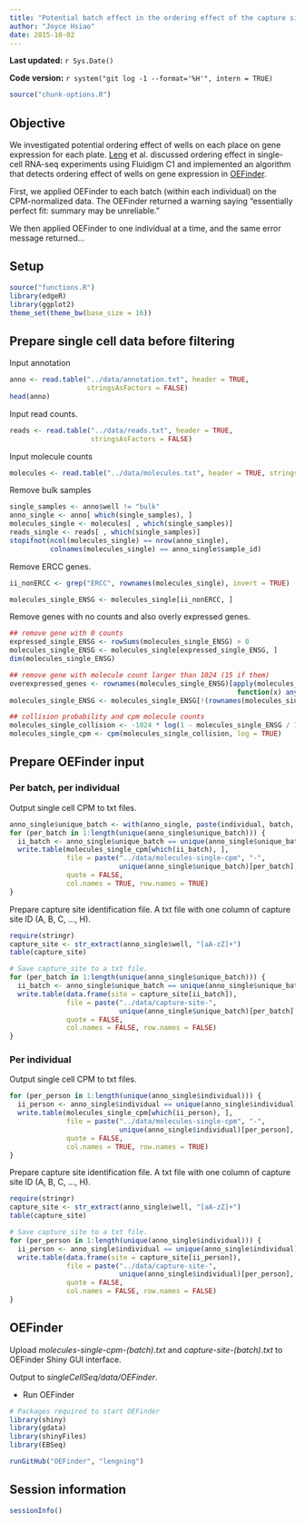 ```yaml
---
title: "Potential batch effect in the ordering effect of the capture sites"
author: "Joyce Hsiao"
date: 2015-10-02
---
```


**Last updated:** `r Sys.Date()`

**Code version:** `r system("git log -1 --format='%H'", intern = TRUE)`

```r
source("chunk-options.R")
```

## Objective

We investigated potential ordering effect of wells on each place on gene
expression for each plate. [Leng](http://dx.doi.org/10.1038/nmeth.3549) et al. discussed ordering effect in single-cell RNA-seq experiments using Fluidigm C1 and implemented an algorithm that detects ordering effect of wells on gene expression in [OEFinder](http://dx.doi.org/10.1101/025437).

First, we applied OEFinder to each batch (within each individual) on the CPM-normalized data. The OEFinder returned a warning saying "essentially perfect fit: summary may be unreliable."

We then applied OEFinder to one individual at a time, and the same error message returned...




## Setup

```r
source("functions.R")
library(edgeR)
library(ggplot2)
theme_set(theme_bw(base_size = 16))
```



## Prepare single cell data before filtering

Input annotation

```r
anno <- read.table("../data/annotation.txt", header = TRUE,
                   stringsAsFactors = FALSE)
head(anno)
```


Input read counts.

```r
reads <- read.table("../data/reads.txt", header = TRUE,
                    stringsAsFactors = FALSE)
```

Input molecule counts

```r
molecules <- read.table("../data/molecules.txt", header = TRUE, stringsAsFactors = FALSE)
```

Remove bulk samples

```r
single_samples <- anno$well != "bulk"
anno_single <- anno[ which(single_samples), ]
molecules_single <- molecules[ , which(single_samples)]
reads_single <- reads[ , which(single_samples)]
stopifnot(ncol(molecules_single) == nrow(anno_single),
          colnames(molecules_single) == anno_single$sample_id)
```

Remove ERCC genes.

```r
ii_nonERCC <- grep("ERCC", rownames(molecules_single), invert = TRUE)

molecules_single_ENSG <- molecules_single[ii_nonERCC, ]
```


Remove genes with no counts and also overly expressed genes.

```r
## remove gene with 0 counts
expressed_single_ENSG <- rowSums(molecules_single_ENSG) > 0
molecules_single_ENSG <- molecules_single[expressed_single_ENSG, ]
dim(molecules_single_ENSG)

## remove gene with molecule count larger than 1024 (15 if them)
overexpressed_genes <- rownames(molecules_single_ENSG)[apply(molecules_single_ENSG, 1,
                                                        function(x) any(x >= 1024))]
molecules_single_ENSG <- molecules_single_ENSG[!(rownames(molecules_single_ENSG) %in% overexpressed_genes), ]

## collision probability and cpm molecule counts
molecules_single_collision <- -1024 * log(1 - molecules_single_ENSG / 1024)
molecules_single_cpm <- cpm(molecules_single_collision, log = TRUE)
```

## Prepare OEFinder input

### Per batch, per individual

Output single cell CPM to txt files.

```r
anno_single$unique_batch <- with(anno_single, paste(individual, batch, sep = "_"))
for (per_batch in 1:length(unique(anno_single$unique_batch))) {
  ii_batch <- anno_single$unique_batch == unique(anno_single$unique_batch)[per_batch]
  write.table(molecules_single_cpm[which(ii_batch), ], 
              file = paste("../data/molecules-single-cpm", "-", 
                           unique(anno_single$unique_batch)[per_batch], ".txt", sep = ""),
              quote = FALSE,
              col.names = TRUE, row.names = TRUE)
}
```


Prepare capture site identification file. A txt file with one column of capture site ID (A, B, C, ..., H).

```r
require(stringr)
capture_site <- str_extract(anno_single$well, "[aA-zZ]+")
table(capture_site)

# Save capture_site to a txt file.
for (per_batch in 1:length(unique(anno_single$unique_batch))) {
  ii_batch <- anno_single$unique_batch == unique(anno_single$unique_batch)[per_batch]
  write.table(data.frame(site = capture_site[ii_batch]), 
              file = paste("../data/capture-site-",
                           unique(anno_single$unique_batch)[per_batch], ".txt", sep = ""),
              quote = FALSE,
              col.names = FALSE, row.names = FALSE)
}
```



### Per individual

Output single cell CPM to txt files.

```r
for (per_person in 1:length(unique(anno_single$individual))) {
  ii_person <- anno_single$individual == unique(anno_single$individual)[per_person]
  write.table(molecules_single_cpm[which(ii_person), ], 
              file = paste("../data/molecules-single-cpm", "-", 
                           unique(anno_single$individual)[per_person], ".txt", sep = ""),
              quote = FALSE,
              col.names = TRUE, row.names = TRUE)
}
```


Prepare capture site identification file. A txt file with one column of capture site ID (A, B, C, ..., H).

```r
require(stringr)
capture_site <- str_extract(anno_single$well, "[aA-zZ]+")
table(capture_site)

# Save capture_site to a txt file.
for (per_person in 1:length(unique(anno_single$individual))) {
  ii_person <- anno_single$individual == unique(anno_single$individual)[per_person]
  write.table(data.frame(site = capture_site[ii_person]), 
              file = paste("../data/capture-site-",
                           unique(anno_single$individual)[per_person], ".txt", sep = ""),
              quote = FALSE,
              col.names = FALSE, row.names = FALSE)
}
```

## OEFinder

Upload *molecules-single-cpm-(batch).txt* and *capture-site-(batch).txt* to OEFinder Shiny GUI interface.

Output to *singleCellSeq/data/OEFinder*.


* Run OEFinder

```r
# Packages required to start OEFinder
library(shiny)
library(gdata)
library(shinyFiles)
library(EBSeq)

runGitHub("OEFinder", "lengning")
```



## Session information

```r
sessionInfo()
```

